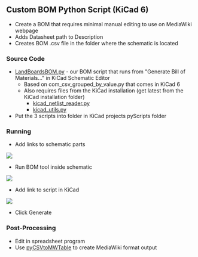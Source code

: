 == Custom BOM Python Script (KiCad 6) ==

* Create a BOM that requires minimal manual editing to use on MediaWiki webpage
* Adds Datasheet path to Description
* Creates BOM .csv file in the folder where the schematic is located

=== Source Code ===

* [https://github.com/land-boards/lb-boards/blob/master/KiCAD/pyScripts/LandBoardsBOM.py LandBoardsBOM.py] - our BOM script that runs from "Generate Bill of Materials..." in KiCad Schematic Editor
** Based on com_csv_grouped_by_value.py that comes in KiCad 6
** Also requires files from the KiCad installation (get latest from the KiCad installation folder)
*** [https://github.com/land-boards/lb-boards/blob/master/KiCAD/pyScripts/kicad_netlist_reader.py kicad_netlist_reader.py]
*** [https://github.com/land-boards/lb-boards/blob/master/KiCAD/pyScripts/kicad_utils.py kicad_utils.py]
* Put the 3 scripts into folder in KiCad projects pyScripts folder

=== Running ===

* Add links to schematic parts

<img src="http://land-boards.com/blwiki/images/2/27/KiCad_BOM_DatasheetLinks.png"></img>

* Run BOM tool inside schematic

<img src="http://land-boards.com/blwiki/images/0/07/KiCad_BOM_Icon.PNG"></img>

* Add link to script in KiCad

<img src="http://land-boards.com/blwiki/images/9/9d/KiCad_BOM_Select.PNG"></img>

* Click Generate

=== Post-Processing ===

* Edit in spreadsheet program
* Use [https://github.com/land-boards/lb-Python-Code/tree/master/pyCSVtoMWTable/src pyCSVtoMWTable] to create MediaWiki format output
